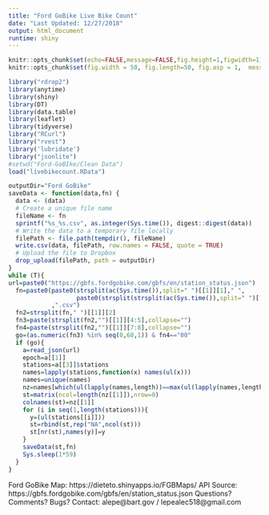 ```yaml
---
title: "Ford GoBike Live Bike Count"
date: "Last Updated: 12/27/2018"
output: html_document
runtime: shiny
---
```


``` r
knitr::opts_chunk$set(echo=FALSE,message=FALSE,fig.height=1,figwidth=1)
knitr::opts_chunk$set(fig.width = 50, fig.length=50, fig.asp = 1,  message=FALSE)
```

``` r
library("rdrop2")
library(anytime)
library(shiny)
library(DT)
library(data.table)
library(leaflet)
library(tidyverse)
library("RCurl")
library("rvest")
library('lubridate')
library("jsonlite")
#setwd("Ford-GoBIke/Clean Data")
load("livebikecount.RData")
```

```r
outputDir="Ford GoBike"
saveData <- function(data,fn) {
  data <- (data)
  # Create a unique file name
  fileName <- fn
  sprintf("%s_%s.csv", as.integer(Sys.time()), digest::digest(data))
  # Write the data to a temporary file locally
  filePath <- file.path(tempdir(), fileName)
  write.csv(data, filePath, row.names = FALSE, quote = TRUE)
  # Upload the file to Dropbox
  drop_upload(filePath, path = outputDir)
}
while (T){
url=paste0("https://gbfs.fordgobike.com/gbfs/en/station_status.json")
  fn=paste0(paste0(strsplit(ac(Sys.time()),split=" ")[[1]][1]," ",
                   paste0(strsplit(strsplit(ac(Sys.time()),split=" ")[[1]][2],split=":")[[1]],collapse="."),collapse=" ")
            ,".csv")
  fn2=strsplit(fn," ")[[1]][2]
  fn3=paste(strsplit(fn2,"")[[1]][4:5],collapse="")
  fn4=paste(strsplit(fn2,"")[[1]][7:8],collapse="")
  go=(as.numeric(fn3) %in% seq(0,60,1)) & fn4=="00"
  if (go){
    a=read_json(url)
    epoch=a[[1]]
    stations=a[[3]]$stations
    names=lapply(stations,function(x) names(ul(x)))
    names=unique(names)
    nz=names[which(ul(lapply(names,length))==max(ul(lapply(names,length))))]
    st=matrix(ncol=length(nz[[1]]),nrow=0)
    colnames(st)=nz[[1]]
    for (i in seq(1,length(stations))){
      y=(ul(stations[[i]]))
      st=rbind(st,rep("NA",ncol(st)))
      st[nr(st),names(y)]=y
    }
    saveData(st,fn)
    Sys.sleep(1*59)
  }
}
```


Ford GoBike Map: https://dieteto.shinyapps.io/FGBMaps/
API Source: https://gbfs.fordgobike.com/gbfs/en/station_status.json
Questions? Comments? Bugs?
Contact: alepe@bart.gov / lepealec518@gmail.com